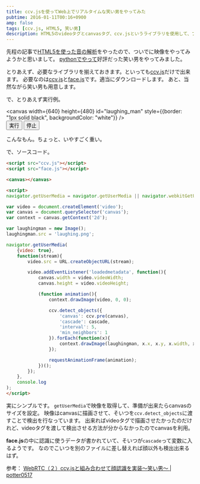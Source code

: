 ```yaml
---
title: ccv.jsを使ってWeb上でリアルタイムな笑い男をやってみた
pubtime: 2016-01-11T00:16+0900
amp: false
tags: [ccv.js, HTML5, 笑い男]
description: HTML5のvideoタグとcanvasタグ、ccv.jsというライブラリを使用して、ブラウザだけでカメラ入力を解析、顔認識をさせて笑い男の画像を重ねるプログラムを書いてみました。
---
```


先程の記事で[HTML5を使った音の解析](/blog/2016/01/html5-audio-context.html)をやったので、ついでに映像をやってみようかと思いまして。
[pythonでやって](/blog/2015/02/python-opencv-realtime-lauhgingman.html)好評だった笑い男をやってみました。

とりあえず、必要なライブラリを揃えておきます。といっても[ccv.js](https://github.com/liuliu/ccv/tree/unstable/js)だけで出来ます。
必要なのは[ccv.js](https://github.com/liuliu/ccv/blob/unstable/js/ccv.js)と[face.js](https://github.com/liuliu/ccv/blob/unstable/js/face.js)です。適当にダウンロードします。
あと、当然ながら笑い男も用意します。

で、とりあえず実行例。
<script async src="/blog/2016/01/ccv.js"></script>
<script async src="/blog/2016/01/face.js"></script>

<canvas width={640} height={480} id="laughing_man" style={{border: "1px solid black", backgroundColor: "white"}} /><br />
<button id="laughing_run_button">実行</button>
<button id="laughing_stop_button">停止</button>

<script defer src="/blog/2016/01/html5-realtime-laughing-man.js"></script>
こんなもん。ちょっと、いやすごく重い。

で、ソースコード。

``` html
<script src="ccv.js"></script>
<script src="face.js"></script>

<canvas></canvas>

<script>
navigator.getUserMedia = navigator.getUserMedia || navigator.webkitGetUserMedia || navigator.mozGetUserMedia || navigator.msGetUserMedia;

var video = document.createElement('video');
var canvas = document.querySelector('canvas');
var context = canvas.getContext('2d');

var laughingman = new Image();
laughingman.src = 'laughing.png';

navigator.getUserMedia(
    {video: true},
    function(stream){
        video.src = URL.createObjectURL(stream);

        video.addEventListener('loadedmetadata', function(){
            canvas.width = video.videoWidth;
            canvas.height = video.videoHeight;

            (function animation(){
                context.drawImage(video, 0, 0);

                ccv.detect_objects({
                    'canvas': ccv.pre(canvas),
                    'cascade': cascade,
                    'interval': 5,
                    'min_neighbors': 1
                }).forEach(function(x){
                    context.drawImage(laughingman, x.x, x.y, x.width, x.height);
                });

                requestAnimationFrame(animation);
            })();
        });
    },
    console.log
);
</script>
```

実にシンプルです。
`getUserMedia`で映像を取得して、準備が出来たらcanvasのサイズを設定。
映像はcanvasに描画させて、そいつを`ccv.detect_objects`に渡すことで検出を行なっています。
出来ればvideoタグで描画させたかったのだけれど、videoタグを渡して検出させる方法が分からなかったのでcanvasを利用。

**face.js**の中に認識に使うデータが書かれていて、そいつが`cascade`って変数に入るようです。
なのでこいつを別のファイルに差し替えれば顔以外も検出出来るはず。

参考： [WebRTC（２）ccv.jsと組み合わせて顔認識を実装〜笑い男〜 | potter0517](https://potter0517.wordpress.com/2013/03/17/webrtc-2/)
